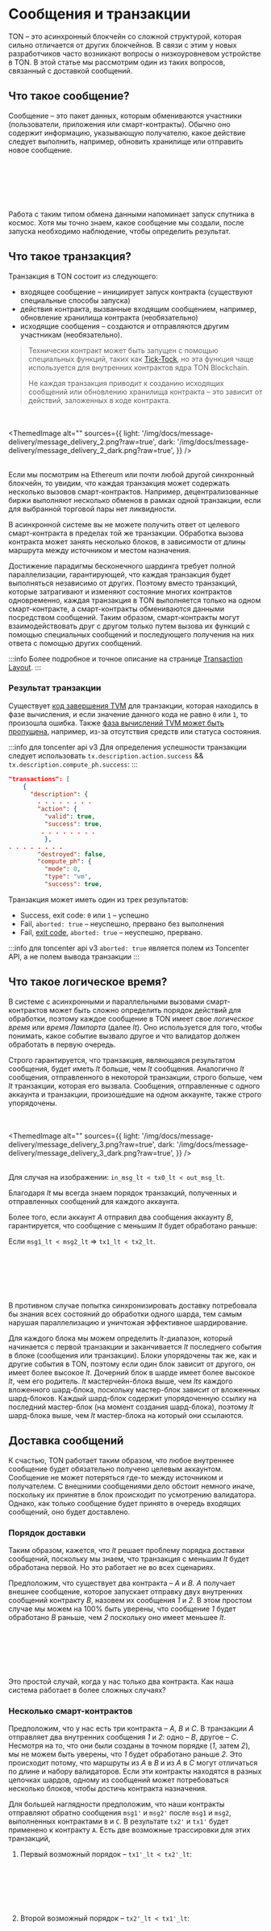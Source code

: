 
# Сообщения и транзакции

TON – это асинхронный блокчейн со сложной структурой, которая сильно отличается от других блокчейнов. В связи с этим у новых разработчиков часто возникают вопросы о низкоуровневом устройстве в TON. В этой статье мы рассмотрим один из таких вопросов, связанный с доставкой сообщений.

## Что такое сообщение?

Сообщение – это пакет данных, которым обмениваются участники (пользователи, приложения или смарт-контракты). Обычно оно содержит информацию, указывающую получателю, какое действие следует выполнить, например, обновить хранилище или отправить новое сообщение.

<br></br>
<div class="text--center">
<ThemedImage
  alt=""
  sources={{
    light: '/img/docs/message-delivery/message_delivery_1.png?raw=true',
    dark: '/img/docs/message-delivery/message_delivery_1_dark.png?raw=true',
  }}
/>
</div>
<br></br>

Работа с таким типом обмена данными напоминает запуск спутника в космос. Хотя мы точно знаем, какое сообщение мы создали, после запуска необходимо наблюдение, чтобы определить результат.

## Что такое транзакция?

Транзакция в TON состоит из следующего:

- входящее сообщение – инициирует запуск контракта (существуют специальные способы запуска)
- действия контракта, вызванные входящим сообщением, например, обновление хранилища контракта (необязательно)
- исходящие сообщения – создаются и отправляются другим участникам (необязательно).

> Технически контракт может быть запущен с помощью специальных функций, таких как [Tick-Tock](/v3/documentation/data-formats/tlb/transaction-layout#tick-tock), но эта функция чаще используется для внутренних контрактов ядра TON Blockchain.
>
> Не каждая транзакция приводит к созданию исходящих сообщений или обновлению хранилища контракта – это зависит от действий, заложенных в коде контракта.

<br></br>
<ThemedImage
  alt=""
  sources={{
    light: '/img/docs/message-delivery/message_delivery_2.png?raw=true',
    dark: '/img/docs/message-delivery/message_delivery_2_dark.png?raw=true',
  }}
/>
<br></br>

Если мы посмотрим на Ethereum или почти любой другой синхронный блокчейн, то увидим, что каждая транзакция может содержать несколько вызовов смарт-контрактов. Например, децентрализованные биржи выполняют несколько обменов в рамках одной транзакции, если для выбранной торговой пары нет ликвидности.

В асинхронной системе вы не можете получить ответ от целевого смарт-контракта в пределах той же транзакции. Обработка вызова контракта может занять несколько блоков, в зависимости от длины маршрута между источником и местом назначения.

Достижение парадигмы бесконечного шардинга требует полной параллелизации, гарантирующей, что каждая транзакция будет выполняться независимо от других. Поэтому вместо транзакций, которые затрагивают и изменяют состояние многих контрактов одновременно, каждая транзакция в TON выполняется только на одном смарт-контракте, а смарт-контракты обмениваются данными посредством сообщений. Таким образом, смарт-контракты могут взаимодействовать друг с другом только путем вызова их функций с помощью специальных сообщений и последующего получения на них ответа с помощью других сообщений.

:::info
Более подробное и точное описание на странице [Transaction Layout](/v3/documentation/data-formats/tlb/transaction-layout).
:::

### Результат транзакции

Существует [код завершения TVM](/v3/documentation/tvm/tvm-exit-codes) для транзакции, которая находилсь в фазе вычисления, и если значение данного кода не равно `0` или `1`, то произошла ошибка.
Также [фаза вычислений TVM может быть пропущена](/v3/documentation/tvm/tvm-overview#compute-phase-skipped), например, из-за отсутствия средств или статуса состояния.

:::info для toncenter api v3
Для определения успешности транзакции следует использовать `tx.description.action.success` && `tx.description.compute_ph.success`:
:::

```json
"transactions": [
    {
      "description": {
        . . . . . . . .
        "action": {
          "valid": true,
          "success": true,
         . . . . . . . .
          },
. . . . . . . .
        "destroyed": false,
        "compute_ph": {
          "mode": 0,
          "type": "vm",
          "success": true,
```

Транзакция может иметь один из трех результатов:

- Success, exit code: `0` или `1` – успешно
- Fail, `aborted: true` – неуспешно, прервано без выполнения
- Fail, [exit code](/v3/documentation/tvm/tvm-exit-codes), `aborted: true` – неуспешно, прервано.

:::info для toncenter api v3
`aborted: true` является полем из Toncenter API, а не полем вывода транзакции
:::

## Что такое логическое время?

В системе с асинхронными и параллельными вызовами смарт-контрактов может быть сложно определить порядок действий для обработки, поэтому каждое сообщение в TON имеет свое _логическое время_ или _время Лампорта_ (далее _lt_). Оно используется для того, чтобы понимать, какое событие вызвало другое и что валидатор должен обработать в первую очередь.

Строго гарантируется, что транзакция, являющаяся результатом сообщения, будет иметь _lt_ больше, чем _lt_ сообщения. Аналогично _lt_ сообщения, отправленного в некоторой транзакции, строго больше, чем _lt_ транзакции, которая его вызвала. Сообщения, отправленные с одного аккаунта и транзакции, произошедшие на одном аккаунте, также строго упорядочены.

<br></br>
<ThemedImage
  alt=""
  sources={{
    light: '/img/docs/message-delivery/message_delivery_3.png?raw=true',
    dark: '/img/docs/message-delivery/message_delivery_3_dark.png?raw=true',
  }}
/>
<br></br>

Для случая на изображении: `in_msg_lt < tx0_lt < out_msg_lt`.

Благодаря _lt_ мы всегда знаем порядок транзакций, полученных и отправленных сообщений для каждого аккаунта.

Более того, если аккаунт _A_ отправил два сообщения аккаунту _B_, гарантируется, что сообщение с меньшим _lt_ будет обработано раньше:

Если `msg1_lt < msg2_lt` => `tx1_lt < tx2_lt`.

<br></br>
<div class="text--center">
<ThemedImage
  alt=""
  sources={{
    light: '/img/docs/message-delivery/message_delivery_5.png?raw=true',
    dark: '/img/docs/message-delivery/message_delivery_5_dark.png?raw=true',
  }}
/>
</div>
<br></br>

В противном случае попытка синхронизировать доставку потребовала бы знания всех состояний до обработки одного шарда, тем самым нарушая параллелизацию и уничтожая эффективное шардирование.

Для каждого блока мы можем определить _lt_-диапазон, который начинается с первой транзакции и заканчивается _lt_ последнего события в блоке (сообщения или транзакции). Блоки упорядочены так же, как и другие события в TON, поэтому если один блок зависит от другого, он имеет более высокое _lt_. Дочерний блок в шарде имеет более высокое _lt_, чем его родитель. _lt_ мастерчейн-блока выше, чем _lts_ каждого вложенного шард-блока, поскольку мастер-блок зависит от вложенных шард-блоков. Каждый шард-блок содержит упорядоченную ссылку на последний мастер-блок (на момент создания шард-блока), поэтому _lt_ шард-блока выше, чем _lt_ мастер-блока на который они ссылаются.

## Доставка сообщений

К счастью, TON работает таким образом, что любое внутреннее сообщение будет обязательно получено целевым аккаунтом. Сообщение не может потеряться где-то между источником и получателем. С внешними сообщениями дело обстоит немного иначе, поскольку их принятие в блок происходит по усмотрению валидатора. Однако, как только сообщение будет принято в очередь входящих сообщений, оно будет доставлено.

### Порядок доставки

Таким образом, кажется, что _lt_ решает проблему порядка доставки сообщений, поскольку мы знаем, что транзакция с меньшим _lt_ будет обработана первой. Но это работает не во всех сценариях.

Предположим, что существует два контракта – _A_ и _B_. _A_ получает внешнее сообщение, которое запускает отправку двух внутренних сообщений контракту _B_, назовем их сообщения _1_ и _2_. В этом простом случае мы можем на 100% быть уверены, что сообщение _1_ будет обработано _B_ раньше, чем _2_ поскольку оно имеет меньшее _lt_.

<br></br>
<div class="text--center">
<ThemedImage
  alt=""
  sources={{
    light: '/img/docs/message-delivery/msg-delivery-1.png?raw=true',
    dark: '/img/docs/message-delivery/msg-delivery-1-dark.png?raw=true',
  }}
/>
</div>
<br></br>

Это простой случай, когда у нас только два контракта. Как наша система работает в более сложных случаях?

### Несколько смарт-контрактов

Предположим, что у нас есть три контракта – _A_, _B_ и _C_. В транзакции _A_ отправляет два внутренних сообщения _1_ и _2_: одно – _B_, другое – _C_. Несмотря на то, что они были созданы в точном порядке (_1_, затем _2_), мы не можем быть уверены, что _1_ будет обработано раньше _2_. Это происходит потому, что маршруты из _A_ в _B_ и из _A_ в _C_ могут отличаться по длине и набору валидаторов. Если эти контракты находятся в разных цепочках шардов, одному из сообщений может потребоваться несколько блоков, чтобы достичь контракта назначения.

Для большей наглядности предположим, что наши контракты отправляют обратно сообщения `msg1'` и `msg2'` после `msg1` и `msg2`, выполненных контрактами `B` и `C`. В результате `tx2'` и `tx1'` будет применено к контракту `A`.
Есть две возможные трассировки для этих транзакций,

1. Первый возможный порядок – `tx1'_lt < tx2'_lt`:

<br></br>
<div class="text--center">
<ThemedImage
  alt=""
  sources={{
    light: '/img/docs/message-delivery/message_delivery_6.png?raw=true',
    dark: '/img/docs/message-delivery/message_delivery_6_dark.png?raw=true',
  }}
/>
</div>
<br></br>

2. Второй возможный порядок – `tx2'_lt < tx1'_lt`:

<br></br>
<div class="text--center">
<ThemedImage
  alt=""
  sources={{
    light: '/img/docs/message-delivery/message_delivery_7.png?raw=true',
    dark: '/img/docs/message-delivery/message_delivery_7_dark.png?raw=true',
  }}
/>
</div>
<br></br>

Тоже самое происходит и в обратном случае, когда два контракта _B_ и _C_ отправляют сообщение одному контракту _A_. Даже если сообщение `B -> A` было отправлено раньше, чем `C -> A`, мы не можем знать какое из них будет доставлено первым. Маршрут `B -> A` может потребовать большего количества переходов по цепочке шардов.

<br></br>
<div class="text--center">
<ThemedImage
  alt=""
  sources={{
    light: '/img/docs/message-delivery/msg-delivery-3.png?raw=true',
    dark: '/img/docs/message-delivery/msg-delivery-3_dark.png?raw=true',
  }}
/>
</div>
<br></br>

Возможных сценариев взаимодействия смарт-контрактов может быть множество и в любом сценарии с более чем 2 контрактами порядок доставки сообщений может быть произвольным. Единственная гарантия заключается в том, что сообщения от любого контракта _A_ к любому контракту _B_ будут обрабатываться в порядке их логического времени. Некоторые примеры приведены ниже.

<br></br>
<div class="text--center">
<ThemedImage
  alt=""
  sources={{
    light: '/img/docs/message-delivery/msg-delivery-4.png?raw=true',
    dark: '/img/docs/message-delivery/msg-delivery-4_dark.png?raw=true',
   }}
/>
</div>
<br></br>

<br></br>
<div class="text--center">
<ThemedImage
  alt=""
  sources={{
    light: '/img/docs/message-delivery/msg-delivery-5.png?raw=true',
    dark: '/img/docs/message-delivery/msg-delivery-5_dark.png?raw=true',
  }}
/>
</div>
<br></br>

<br></br>
<div class="text--center">
<ThemedImage
  alt=""
  sources={{
    light: '/img/docs/message-delivery/msg-delivery-6.png?raw=true',
    dark: '/img/docs/message-delivery/msg-delivery-6-dark.png?raw=true',
  }}
/>
</div>
<br></br>

## Заключение

Асинхронная структура блокчейна TON создает трудности с гарантией доставки сообщений. Логическое время помогает установить порядок событий и транзакций, но не гарантирует порядок доставки сообщений между несколькими смарт-контрактами из-за различий маршрутов в цепочках шардов. Несмотря на эти сложности, TON обеспечивает внутреннюю доставку сообщений, поддерживая надежность сети. Разработчики должны адаптироваться к этим нюансам, чтобы использовать весь потенциал TON для создания инновационных децентрализованных приложений.
